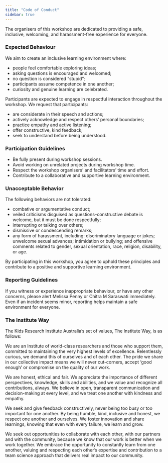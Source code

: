 ```yaml
---
title: "Code of Conduct"
sidebar: true
---
```


The organisers of this workshop are dedicated to providing a safe, inclusive, welcoming, and harassment-free experience for everyone. 

### Expected Behaviour 

We aim to create an inclusive learning environment where:

-   people feel comfortable exploring ideas;
-   asking questions is encouraged and welcomed;
-   no question is considered "stupid";
-   participants assume competence in one another;
-   curiosity and genuine learning are celebrated.

Participants are expected to engage in respectful interaction throughout the workshop. We request that participants:

-   are considerate in their speech and actions;
-   actively acknowledge and respect others' personal boundaries;
-   practice empathy and active listening;
-   offer constructive, kind feedback;
-   seek to understand before being understood.

### Participation Guidelines

-   Be fully present during workshop sessions.
-   Avoid working on unrelated projects during workshop time.
-   Respect the workshop organisers' and facilitators' time and effort.
-   Contribute to a collaborative and supportive learning environment.

### Unacceptable Behavior

The following behaviors are not tolerated:

-   combative or argumentative conduct;
-   veiled criticisms disguised as questions–constructive debate is welcome, but it must be done respectfully;
-   interrupting or talking over others;
-   dismissive or condescending remarks;
-   any form of harassment, including: discriminatory language or jokes; unwelcome sexual advances; intimidation or bullying; and offensive comments related to gender, sexual orientation, race, religion, disability, or age.

By participating in this workshop, you agree to uphold these principles and contribute to a positive and supportive learning environment. 

### Reporting Guidelines 

If you witness or experience inappropriate behaviour, or have any other concerns, please alert Melissa Penny or Chitra M Saraswati immediately. Even if an incident seems minor, reporting helps maintain a safe environment for everyone. 

### The Institute Way

The Kids Research Institute Australia's set of values, The Institute Way, is as follows:

We are an Institute of world-class researchers and those who support them, committed to maintaining the very highest levels of excellence. Relentlessly curious, we demand this of ourselves and of each other. The pride we share in our collective impact means we will never cut-corners, accept ‘good enough’ or compromise on the quality of our work.

We are honest, ethical and fair. We appreciate the importance of different perspectives, knowledge, skills and abilities, and we value and recognize all contributions, always. We believe in open, transparent communication and decision-making at every level, and we treat one another with kindness and empathy.

We seek and give feedback constructively, never being too busy or too important for one another. By being humble, kind, inclusive and honest, we respect one another and ourselves. We foster innovation and share learnings, knowing that even with every failure, we learn and grow.

We seek out opportunities to collaborate with each other, with our partners and with the community, because we know that our work is better when we work together. We embrace the opportunity to constantly learn from one another, valuing and respecting each other’s expertise and contribution to a team science approach that delivers real impact to our community.